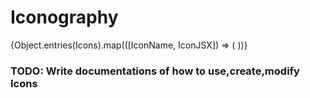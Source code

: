 
<Meta
  title="Iconography"
/>

# Iconography

<IconGallery>
  {Object.entries(Icons).map(([IconName, IconJSX]) => (
    <IconItem name={IconName}>
      <IconJSX />
    </IconItem>
  ))}
</IconGallery>

### TODO: Write documentations of how to use,create,modify Icons